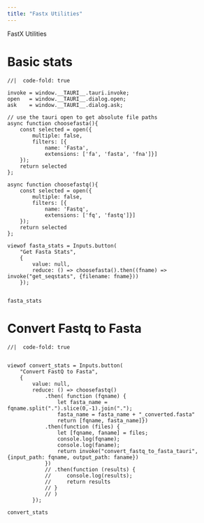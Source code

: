```yaml
---
title: "Fastx Utilities"
---
```


FastX Utilities


# Basic stats


```ojs
//|  code-fold: true

invoke = window.__TAURI__.tauri.invoke;
open   = window.__TAURI__.dialog.open;
ask    = window.__TAURI__.dialog.ask;

// use the tauri open to get absolute file paths
async function choosefasta(){
    const selected = open({
        multiple: false,
        filters: [{
            name: 'Fasta',
            extensions: ['fa', 'fasta', 'fna']}]
    });
    return selected
};

async function choosefastq(){
    const selected = open({
        multiple: false,
        filters: [{
            name: 'Fastq',
            extensions: ['fq', 'fastq']}]
    });
    return selected
};

viewof fasta_stats = Inputs.button(
    "Get Fasta Stats", 
    { 
        value: null, 
        reduce: () => choosefasta().then((fname) => invoke("get_seqstats", {filename: fname})) 
    });


fasta_stats

```




# Convert Fastq to Fasta


```ojs
//|  code-fold: true


viewof convert_stats = Inputs.button(
    "Convert FastQ to Fasta", 
    { 
        value: null, 
        reduce: () => choosefastq()
            .then( function (fqname) {
                let fasta_name = fqname.split(".").slice(0,-1).join(".");
                fasta_name = fasta_name + "_converted.fasta"
                return [fqname, fasta_name]})
            .then(function (files) {
                let [fqname, faname] = files;
                console.log(fqname);
                console.log(faname);
                return invoke("convert_fastq_to_fasta_tauri", {input_path: fqname, output_path: faname})
            })
            // .then(function (results) {
            //     console.log(results);
            //     return results
            // }
            // )
        });

convert_stats

```


